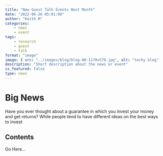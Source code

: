 ```yaml
---
title: "New Guest Talk Events Next Month"
date: "2022-06-26 05:01:00"
author: "Keith.M"
categories:
    - news
    - event
tags:
    - research
    - guest
    - talk
format: "image"
image: { src: "../images/blog/blog-08-1170x570.jpg", alt: "techy blog" }
description: "Short description about the news or event"
is_featured: false
type: news
---
```


# Big News

Have you ever thought about a guarantee in which you invest your money and get returns? While people tend to have different ideas on the best ways to invest

## Contents
Go Here...
